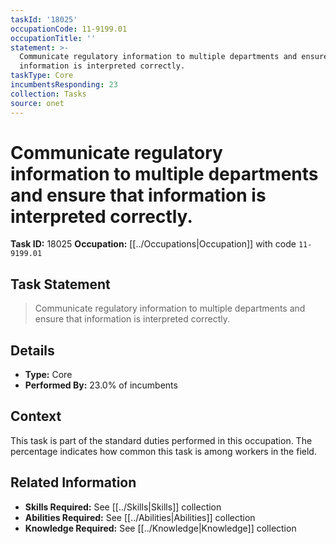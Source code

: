 ```yaml
---
taskId: '18025'
occupationCode: 11-9199.01
occupationTitle: ''
statement: >-
  Communicate regulatory information to multiple departments and ensure that
  information is interpreted correctly.
taskType: Core
incumbentsResponding: 23
collection: Tasks
source: onet
---
```

# Communicate regulatory information to multiple departments and ensure that information is interpreted correctly.

**Task ID:** 18025
**Occupation:** [[../Occupations|Occupation]] with code `11-9199.01`

## Task Statement

> Communicate regulatory information to multiple departments and ensure that information is interpreted correctly.

## Details

- **Type:** Core
- **Performed By:** 23.0% of incumbents

## Context

This task is part of the standard duties performed in this occupation. The percentage indicates how common this task is among workers in the field.

## Related Information

- **Skills Required:** See [[../Skills|Skills]] collection
- **Abilities Required:** See [[../Abilities|Abilities]] collection
- **Knowledge Required:** See [[../Knowledge|Knowledge]] collection
